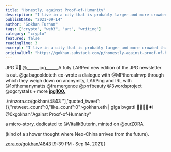 ```yaml
---
title: "Honestly, against Proof-of-Humanity"
description: "I live in a city that is probably larger and more crowded than your entire home country."
publishDate: "2021-09-14"
author: "Gokhan Turhan"
tags: ["crypto", "web3", "art", "writing"]
category: "crypto"
featured: false
readingTime: 3
excerpt: "I live in a city that is probably larger and more crowded than your entire home country. We need not argue about it. Recently, I’ve been busy and I know that is none of your business. However, I like..."
originalUrl: "https://gokhan.substack.com/p/honestly-against-proof-of-humanity"
---
```


JPG ⏳🧂 @______jpg______A fully LARPed new edition of the JPG newsletter is out.
@gabagooldoteth co-wrote a dialogue with @MPtherealmvp through which they weigh down on anonymity, LARPing and IRL
with @1ofthemanymatts @framergence @prrfbeauty @3wordsproject @ogcrystals + more
**[jpg100.](https://jpg100.substack.com/p/come-one-come-all-anons-this-is-the?justPublished=true)**

<TwitterEmbed url="https://twitter.com/i/status/1437416116809261060" />

.\n\nzora.co/gokhan/4843 "],"quoted_tweet":{},"retweet_count":0,"like_count":0">gokhan.eth | giga bvgatti 🚀🧬💾🦇🔊 @0xgokhan"Against Proof-of-Humanity"

a micro-story, dedicated to @VitalikButerin, minted on @ourZORA

(kind of a shower thought where Neo-China arrives from the future).

[zora.co/gokhan/4843](https://zora.co/gokhan/4843) [9:39 PM ∙ Sep 14, 2021](

<TwitterEmbed url="https://twitter.com/i/status/1437893677863645184" />

